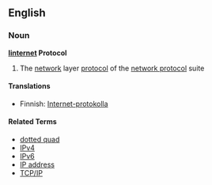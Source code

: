 ==English== {{wikipedia}}
=== Noun ===
'''[[Iinternet]] Protocol'''
# {{internet}} The [[network]] layer [[protocol]] of the [[network protocol]] suite

==== Translations ====
*Finnish: [[Internet-protokolla]]

==== Related Terms ====
* [[dotted quad]]
* [[IPv4]]
* [[IPv6]]
* [[IP address]]
* [[TCP/IP]]